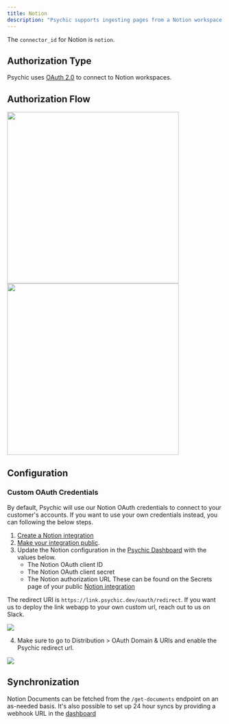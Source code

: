 ```yaml
---
title: Notion
description: "Psychic supports ingesting pages from a Notion workspace."
---
```

The `connector_id` for Notion is `notion`.

## Authorization Type
Psychic uses [OAuth 2.0](https://developers.notion.com/docs/authorization) to connect to Notion workspaces.

## Authorization Flow
<Accordion title="Show screenshots">
<img width="400" src="https://user-images.githubusercontent.com/14931371/236309399-47683331-3b19-41a2-888c-91db1b95811e.png" />
<img width="400" src="https://user-images.githubusercontent.com/14931371/236309456-8a6227de-367b-43c4-85e6-4f205d28cb9e.png" />
</Accordion>

## Configuration

### Custom OAuth Credentials
By default, Psychic will use our Notion OAuth credentials to connect to your customer's accounts. If you want to use your own credentials instead, you can following the below steps.

1. [Create a Notion integration](https://developers.notion.com/docs/create-a-notion-integration)
2. [Make your integration public](https://developers.notion.com/docs/authorization#how-to-make-an-integration-public).
3. Update the Notion configuration in the [Psychic Dashboard](https://dashboard.psychic.dev/connectors/notion) with the values below.
    - The Notion OAuth client ID
    - The Notion OAuth client secret
    - The Notion authorization URL
    These can be found on the Secrets page of your public [Notion integration](https://www.notion.so/my-integrations)

The redirect URI is `https://link.psychic.dev/oauth/redirect`. If you want us to deploy the link webapp to your own custom url, reach out to us on Slack.

![](https://user-images.githubusercontent.com/14931371/236308070-b1ddf760-c85e-48be-8510-b0aa6919d47f.png)

4. Make sure to go to Distribution > OAuth Domain & URIs and enable the Psychic redirect url.

![](https://github.com/psychic-api/docs/assets/13636019/e2bdaa8d-20d0-4de4-b16d-5eac6294d7c7)

## Synchronization
Notion Documents can be fetched from the `/get-documents` endpoint on an as-needed basis. 
It's also possible to set up 24 hour syncs by providing a webhook URL in the [dashboard](https://dashboard.psychic.dev/syncs)
